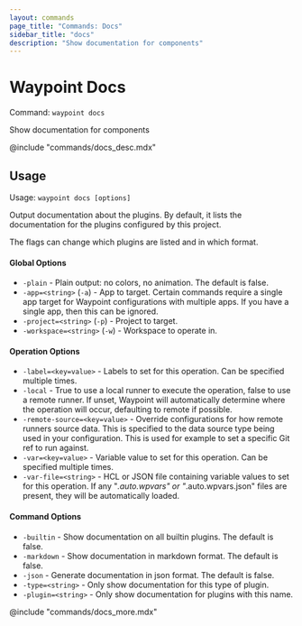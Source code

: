 ```yaml
---
layout: commands
page_title: "Commands: Docs"
sidebar_title: "docs"
description: "Show documentation for components"
---
```


# Waypoint Docs

Command: `waypoint docs`

Show documentation for components

@include "commands/docs_desc.mdx"

## Usage

Usage: `waypoint docs [options]`


Output documentation about the plugins. By default, it lists the documentation
for the plugins configured by this project.

The flags can change which plugins are listed and in which format.

#### Global Options

- `-plain` - Plain output: no colors, no animation. The default is false.
- `-app=<string>` (`-a`) - App to target. Certain commands require a single app target for Waypoint configurations with multiple apps. If you have a single app, then this can be ignored.
- `-project=<string>` (`-p`) - Project to target.
- `-workspace=<string>` (`-w`) - Workspace to operate in.

#### Operation Options

- `-label=<key=value>` - Labels to set for this operation. Can be specified multiple times.
- `-local` - True to use a local runner to execute the operation, false to use a remote runner. 
If unset, Waypoint will automatically determine where the operation will occur, 
defaulting to remote if possible.
- `-remote-source=<key=value>` - Override configurations for how remote runners source data. This is specified to the data source type being used in your configuration. This is used for example to set a specific Git ref to run against.
- `-var=<key=value>` - Variable value to set for this operation. Can be specified multiple times.
- `-var-file=<string>` - HCL or JSON file containing variable values to set for this operation. If any "*.auto.wpvars" or "*.auto.wpvars.json" files are present, they will be automatically loaded.

#### Command Options

- `-builtin` - Show documentation on all builtin plugins. The default is false.
- `-markdown` - Show documentation in markdown format. The default is false.
- `-json` - Generate documentation in json format. The default is false.
- `-type=<string>` - Only show documentation for this type of plugin.
- `-plugin=<string>` - Only show documentation for plugins with this name.

@include "commands/docs_more.mdx"
